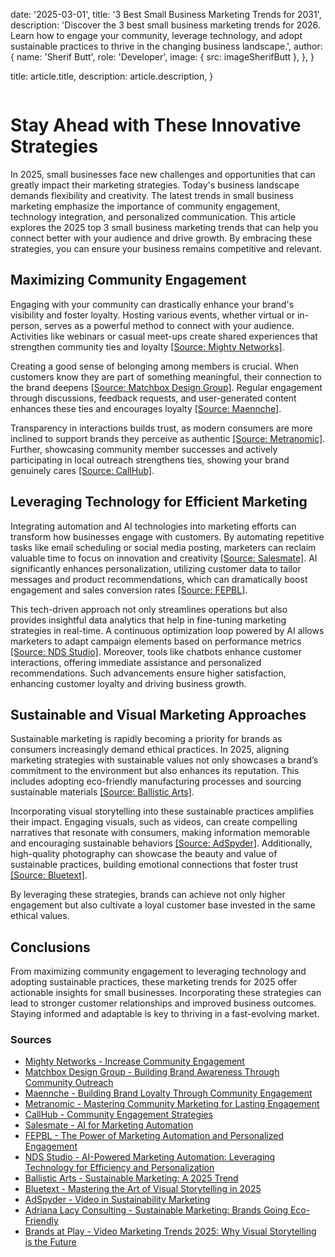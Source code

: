 
  date: '2025-03-01',
  title: '3 Best Small Business Marketing Trends for 2031',
  description:
    'Discover the 3 best small business marketing trends for 2026. Learn how to engage your community, leverage technology, and adopt sustainable practices to thrive in the changing business landscape.',
  author: {
    name: 'Sherif Butt',
    role: 'Developer',
    image: { src: imageSherifButt },
  },
}

  title: article.title,
  description: article.description,
}

<img id='Featured Image' alt='' src='https://pub-1b789cafcd9e49738e10b083da80ed6e.r2.dev/fg-18063.webp'>

<h1 id='stay-ahead-with-these-innovative-strategies'>Stay Ahead with These Innovative Strategies</h1>

<p>In 2025, small businesses face new challenges and opportunities that can greatly impact their marketing strategies. Today's business landscape demands flexibility and creativity. The latest trends in small business marketing emphasize the importance of community engagement, technology integration, and personalized communication. This article explores the 2025 top 3 small business marketing trends that can help you connect better with your audience and drive growth. By embracing these strategies, you can ensure your business remains competitive and relevant.</p>

<h2 id='maximizing-community-engagement'>Maximizing Community Engagement</h2>
<p>Engaging with your community can drastically enhance your brand's visibility and foster loyalty. Hosting various events, whether virtual or in-person, serves as a powerful method to connect with your audience. Activities like webinars or casual meet-ups create shared experiences that strengthen community ties and loyalty <a href='https://www.mightynetworks.com/resources/increase-community-engagement'>[Source: Mighty Networks]</a>.</p>
<p>Creating a good sense of belonging among members is crucial. When customers know they are part of something meaningful, their connection to the brand deepens <a href='https://matchboxdesigngroup.com/blog/building-brand-awareness-through-community-outreach/'>[Source: Matchbox Design Group]</a>. Regular engagement through discussions, feedback requests, and user-generated content enhances these ties and encourages loyalty <a href='https://www.maennche.com/2024/11/building-brand-loyalty-through-community-engagement/'>[Source: Maennche]</a>.</p>
<p>Transparency in interactions builds trust, as modern consumers are more inclined to support brands they perceive as authentic <a href='https://metranomic.com/customer-loyalty/revolutionising-brand-loyalty-mastering-community-marketing-for-lasting-engagement'>[Source: Metranomic]</a>. Further, showcasing community member successes and actively participating in local outreach strengthens ties, showing your brand genuinely cares <a href='https://callhub.io/blog/community-organizing/community-engagement-strategies/'>[Source: CallHub]</a>.</p>

<h2 id='leveraging-technology-for-efficient-marketing'>Leveraging Technology for Efficient Marketing</h2>
<p>Integrating automation and AI technologies into marketing efforts can transform how businesses engage with customers. By automating repetitive tasks like email scheduling or social media posting, marketers can reclaim valuable time to focus on innovation and creativity <a href='https://www.salesmate.io/blog/ai-for-marketing-automation/'>[Source: Salesmate]</a>. AI significantly enhances personalization, utilizing customer data to tailor messages and product recommendations, which can dramatically boost engagement and sales conversion rates <a href='https://fepbl.com/index.php/ijmer/article/view/964'>[Source: FEPBL]</a>.</p>
<p>This tech-driven approach not only streamlines operations but also provides insightful data analytics that help in fine-tuning marketing strategies in real-time. A continuous optimization loop powered by AI allows marketers to adapt campaign elements based on performance metrics <a href='https://nds.studio/digital-marketing/ai-powered-marketing-automation-leveraging-technology-for-efficiency-and-personalization/'>[Source: NDS Studio]</a>. Moreover, tools like chatbots enhance customer interactions, offering immediate assistance and personalized recommendations. Such advancements ensure higher satisfaction, enhancing customer loyalty and driving business growth.</p>

<h2 id='sustainable-and-visual-marketing-approaches'>Sustainable and Visual Marketing Approaches</h2>
<p>Sustainable marketing is rapidly becoming a priority for brands as consumers increasingly demand ethical practices. In 2025, aligning marketing strategies with sustainable values not only showcases a brand’s commitment to the environment but also enhances its reputation. This includes adopting eco-friendly manufacturing processes and sourcing sustainable materials <a href='https://ballisticarts.com/sustainable-marketing-a-2025-trend/'>[Source: Ballistic Arts]</a>.</p>
<p>Incorporating visual storytelling into these sustainable practices amplifies their impact. Engaging visuals, such as videos, can create compelling narratives that resonate with consumers, making information memorable and encouraging sustainable behaviors <a href='https://adspyder.io/video-in-sustainability-marketing/'>[Source: AdSpyder]</a>. Additionally, high-quality photography can showcase the beauty and value of sustainable practices, building emotional connections that foster trust <a href='https://bluetext.com/blog/mastering-the-art-of-visual-storytelling-in-2025/'>[Source: Bluetext]</a>.</p>
<p>By leveraging these strategies, brands can achieve not only higher engagement but also cultivate a loyal customer base invested in the same ethical values.</p>

<h2 id='conclusions'>Conclusions</h2>
<p>From maximizing community engagement to leveraging technology and adopting sustainable practices, these marketing trends for 2025 offer actionable insights for small businesses. Incorporating these strategies can lead to stronger customer relationships and improved business outcomes. Staying informed and adaptable is key to thriving in a fast-evolving market.</p>

<h3>Sources</h3>
<ul>
<li><a href='https://www.mightynetworks.com/resources/increase-community-engagement'>Mighty Networks - Increase Community Engagement</a></li>
<li><a href='https://matchboxdesigngroup.com/blog/building-brand-awareness-through-community-outreach/'>Matchbox Design Group - Building Brand Awareness Through Community Outreach</a></li>
<li><a href='https://www.maennche.com/2024/11/building-brand-loyalty-through-community-engagement/'>Maennche - Building Brand Loyalty Through Community Engagement</a></li>
<li><a href='https://metranomic.com/customer-loyalty/revolutionising-brand-loyalty-mastering-community-marketing-for-lasting-engagement'>Metranomic - Mastering Community Marketing for Lasting Engagement</a></li>
<li><a href='https://callhub.io/blog/community-organizing/community-engagement-strategies/'>CallHub - Community Engagement Strategies</a></li>
<li><a href='https://www.salesmate.io/blog/ai-for-marketing-automation/'>Salesmate - AI for Marketing Automation</a></li>
<li><a href='https://fepbl.com/index.php/ijmer/article/view/964'>FEPBL - The Power of Marketing Automation and Personalized Engagement</a></li>
<li><a href='https://nds.studio/digital-marketing/ai-powered-marketing-automation-leveraging-technology-for-efficiency-and-personalization/'>NDS Studio - AI-Powered Marketing Automation: Leveraging Technology for Efficiency and Personalization</a></li>
<li><a href='https://ballisticarts.com/sustainable-marketing-a-2025-trend/'>Ballistic Arts - Sustainable Marketing: A 2025 Trend</a></li>
<li><a href='https://bluetext.com/blog/mastering-the-art-of-visual-storytelling-in-2025/'>Bluetext - Mastering the Art of Visual Storytelling in 2025</a></li>
<li><a href='https://adspyder.io/video-in-sustainability-marketing/'>AdSpyder - Video in Sustainability Marketing</a></li>
<li><a href='https://blog.adrianalacyconsulting.com/featured/sustainable-marketing-brands-eco-friendly/'>Adriana Lacy Consulting - Sustainable Marketing: Brands Going Eco-Friendly</a></li>
<li><a href='https://blog.brandsatplayllc.com/blog/video-marketing-trends-2025-why-visual-storytelling-is-the-future'>Brands at Play - Video Marketing Trends 2025: Why Visual Storytelling is the Future</a></li>
</ul>